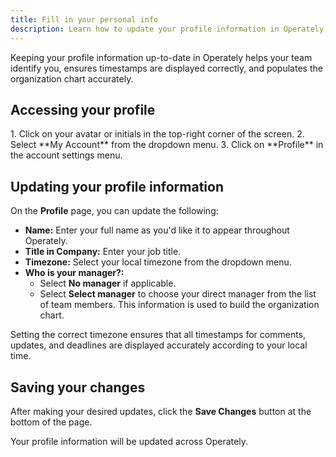 ```yaml
---
title: Fill in your personal info
description: Learn how to update your profile information in Operately, including your name, title, timezone, and manager.
---
```



Keeping your profile information up-to-date in Operately helps your team identify you, ensures timestamps are displayed correctly, and populates the organization chart accurately.

## Accessing your profile

<Steps>
1. Click on your avatar or initials in the top-right corner of the screen.
2. Select **My Account** from the dropdown menu.
3. Click on **Profile** in the account settings menu.
</Steps>

## Updating your profile information

On the **Profile** page, you can update the following:

- **Name:** Enter your full name as you'd like it to appear throughout Operately.
- **Title in Company:** Enter your job title.
- **Timezone:** Select your local timezone from the dropdown menu.
- **Who is your manager?:**
    - Select **No manager** if applicable.
    - Select **Select manager** to choose your direct manager from the list of team members. This information is used to build the organization chart.

<Aside>
Setting the correct timezone ensures that all timestamps for comments, updates, and deadlines are displayed accurately according to your local time.
</Aside>

## Saving your changes

After making your desired updates, click the **Save Changes** button at the bottom of the page.

Your profile information will be updated across Operately.

